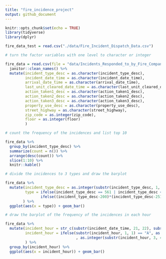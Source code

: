```yaml
---
title: "fire_incidence_project"
output: github_document
---
```


```r
knitr::opts_chunk$set(echo = TRUE)
library(tidyverse)
library(dplyr)
```

```r
fire_data_test = read.csv("./data/Fire_Incident_Dispatch_Data.csv")
```


```r
# turn the factor variables with one level to character or integer

fire_data = read.csv(file = "data/Incidents_Responded_to_by_Fire_Companies.csv") %>%
  janitor::clean_names() %>%
  mutate(incident_type_desc = as.character(incident_type_desc),
         incident_date_time = as.character(incident_date_time),
         arrival_date_time = as.character(arrival_date_time),
         last_unit_cleared_date_time = as.character(last_unit_cleared_date_time),
         action_taken1_desc = as.character(action_taken1_desc),
         action_taken2_desc = as.character(action_taken2_desc),
         action_taken3_desc = as.character(action_taken3_desc),
         property_use_desc = as.character(property_use_desc),
         street_highway = as.character(street_highway),
         zip_code = as.integer(zip_code),
         floor = as.integer(floor)
         )
```

```r
# count the frequency of the incidences and list top 10

fire_data %>%
  group_by(incident_type_desc) %>%
  summarize(count = n()) %>%
  arrange(desc(count)) %>%
  slice(1:10) %>%
  knitr::kable()
```

```r
# divide the incidences to 3 types and draw the barplot

fire_data %>%
  mutate(incident_type_desc = as.integer(substr(incident_type_desc, 1, 3)),
         type = ifelse(incident_type_desc == 561 | incident_type_desc < 165, "alarm with fire",  
                ifelse((incident_type_desc-200)*(incident_type_desc-251)<=0 | (incident_type_desc-600)*(incident_type_desc-653)<=0 | (incident_type_desc-700)*(incident_type_desc-746)<=0,"alarm without fire","service"))
        ) %>%
  ggplot(aes(x = type)) + geom_bar()
```

```r
# draw the barplot of the frequency of the incidences in each hour

fire_data %>%
  mutate(incident_hour = str_c(substr(incident_date_time, 21, 22), substr(incident_date_time, 12, 13)),
         incident_hour = ifelse(substr(incident_hour, 1, 1) == "A", as.integer(substr(incident_hour, 3, 4)) %% 12
                                , as.integer(substr(incident_hour, 3, 4)) %% 12 + 12)
         ) %>%
  group_by(incident_hour) %>%
  ggplot(aes(x = incident_hour)) + geom_bar()
```
